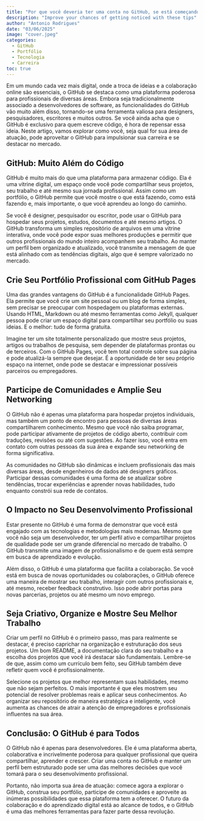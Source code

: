 ```yaml
---
title: "Por que você deveria ter uma conta no GitHub, se está começando em Ciência de Dados"
description: "Improve your chances of getting noticed with these tips"
author: "Antonio Rodrigues"
date: "03/06/2025"
image: "cover.jpeg"
categories:
  - GitHub
  - Portfólio 
  - Tecnologia
  - Carreira
toc: true
---
```


Em um mundo cada vez mais digital, onde a troca de ideias e a colaboração online são essenciais, o GitHub se destaca como uma plataforma poderosa para profissionais de diversas áreas. Embora seja tradicionalmente associado a desenvolvedores de software, as funcionalidades do GitHub vão muito além disso, tornando-se uma ferramenta valiosa para designers, pesquisadores, escritores e muitos outros. Se você ainda acha que o GitHub é exclusivo para quem escreve código, é hora de repensar essa ideia. Neste artigo, vamos explorar como você, seja qual for sua área de atuação, pode aproveitar o GitHub para impulsionar sua carreira e se destacar no mercado.

## GitHub: Muito Além do Código
GitHub é muito mais do que uma plataforma para armazenar código. Ela é uma vitrine digital, um espaço onde você pode compartilhar seus projetos, seu trabalho e até mesmo sua jornada profissional. Assim como um portfólio, o GitHub permite que você mostre o que está fazendo, como está fazendo e, mais importante, o que você aprendeu ao longo do caminho.

Se você é designer, pesquisador ou escritor, pode usar o GitHub para hospedar seus projetos, estudos, documentos e até mesmo artigos. O GitHub transforma um simples repositório de arquivos em uma vitrine interativa, onde você pode expor suas melhores produções e permitir que outros profissionais do mundo inteiro acompanhem seu trabalho. Ao manter um perfil bem organizado e atualizado, você transmite a mensagem de que está alinhado com as tendências digitais, algo que é sempre valorizado no mercado.

## Crie Seu Portfólio Profissional com GitHub Pages
Uma das grandes vantagens do GitHub é a funcionalidade GitHub Pages. Ela permite que você crie um site pessoal ou um blog de forma simples, sem precisar se preocupar com hospedagem ou plataformas externas. Usando HTML, Markdown ou até mesmo ferramentas como Jekyll, qualquer pessoa pode criar um espaço digital para compartilhar seu portfólio ou suas ideias. E o melhor: tudo de forma gratuita.

Imagine ter um site totalmente personalizado que mostre seus projetos, artigos ou trabalhos de pesquisa, sem depender de plataformas prontas ou de terceiros. Com o GitHub Pages, você tem total controle sobre sua página e pode atualizá-la sempre que desejar. É a oportunidade de ter seu próprio espaço na internet, onde pode se destacar e impressionar possíveis parceiros ou empregadores.

## Participe de Comunidades e Amplie Seu Networking
O GitHub não é apenas uma plataforma para hospedar projetos individuais, mas também um ponto de encontro para pessoas de diversas áreas compartilharem conhecimento. Mesmo que você não saiba programar, pode participar ativamente de projetos de código aberto, contribuir com traduções, revisões ou até com sugestões. Ao fazer isso, você entra em contato com outras pessoas da sua área e expande seu networking de forma significativa.

As comunidades no GitHub são dinâmicas e incluem profissionais das mais diversas áreas, desde engenheiros de dados até designers gráficos. Participar dessas comunidades é uma forma de se atualizar sobre tendências, trocar experiências e aprender novas habilidades, tudo enquanto constrói sua rede de contatos.

## O Impacto no Seu Desenvolvimento Profissional
Estar presente no GitHub é uma forma de demonstrar que você está engajado com as tecnologias e metodologias mais modernas. Mesmo que você não seja um desenvolvedor, ter um perfil ativo e compartilhar projetos de qualidade pode ser um grande diferencial no mercado de trabalho. O GitHub transmite uma imagem de profissionalismo e de quem está sempre em busca de aprendizado e evolução.

Além disso, o GitHub é uma plataforma que facilita a colaboração. Se você está em busca de novas oportunidades ou colaborações, o GitHub oferece uma maneira de mostrar seu trabalho, interagir com outros profissionais e, até mesmo, receber feedback construtivo. Isso pode abrir portas para novas parcerias, projetos ou até mesmo um novo emprego.

## Seja Criativo, Organize e Mostre Seu Melhor Trabalho
Criar um perfil no GitHub é o primeiro passo, mas para realmente se destacar, é preciso caprichar na organização e estruturação dos seus projetos. Um bom README, a documentação clara do seu trabalho e a escolha dos projetos que você irá destacar são fundamentais. Lembre-se de que, assim como um currículo bem feito, seu GitHub também deve refletir quem você é profissionalmente.

Selecione os projetos que melhor representam suas habilidades, mesmo que não sejam perfeitos. O mais importante é que eles mostrem seu potencial de resolver problemas reais e aplicar seus conhecimentos. Ao organizar seu repositório de maneira estratégica e inteligente, você aumenta as chances de atrair a atenção de empregadores e profissionais influentes na sua área.

## Conclusão: O GitHub é para Todos
O GitHub não é apenas para desenvolvedores. Ele é uma plataforma aberta, colaborativa e incrivelmente poderosa para qualquer profissional que queira compartilhar, aprender e crescer. Criar uma conta no GitHub e manter um perfil bem estruturado pode ser uma das melhores decisões que você tomará para o seu desenvolvimento profissional.

Portanto, não importa sua área de atuação: comece agora a explorar o GitHub, construa seu portfólio, participe de comunidades e aproveite as inúmeras possibilidades que essa plataforma tem a oferecer. O futuro da colaboração e do aprendizado digital está ao alcance de todos, e o GitHub é uma das melhores ferramentas para fazer parte dessa revolução.

